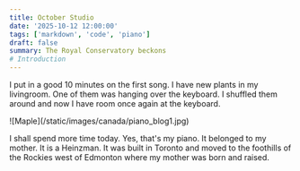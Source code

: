 ```yaml
---
title: October Studio
date: '2025-10-12 12:00:00'
tags: ['markdown', 'code', 'piano']
draft: false
summary: The Royal Conservatory beckons
# Introduction
---
```


I put in a good 10 minutes on the first song. I have new plants in my livingroom. One of them was hanging over the keyboard. I shuffled them around and now I have room once again at the keyboard.

<div className="float-left mr-4 mb-2 w-1/3">![Maple](/static/images/canada/piano_blog1.jpg)</div>

I shall spend more time today. Yes, that's my piano. It belonged to my mother. It is a Heinzman. It was built in Toronto and moved to the foothills of the Rockies west of Edmonton where my mother was born and raised.

<div className="clear-left"></div>
